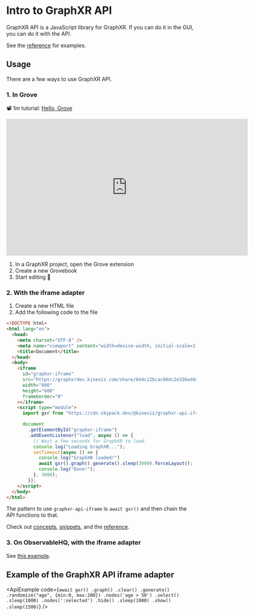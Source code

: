 # Intro to GraphXR API

GraphXR API is a JavaScript library for GraphXR. If you can do it in the GUI, you can do it with the API.

See the [reference](./reference) for examples.

## Usage

There are a few ways to use GraphXR API.

### 1. In Grove

📽️ 1m tutorial: [Hello, Grove](https://www.loom.com/share/36a655331c7f47cca2cce5cb045eeae6)

<iframe
  width="640"
  height="362"
  src="https://www.loom.com/embed/36a655331c7f47cca2cce5cb045eeae6"
  frameborder="0"
></iframe>

1. In a GraphXR project, open the Grove extension
2. Create a new Grovebook
3. Start editing 🎉

### 2. With the iframe adapter

1. Create a new HTML file
2. Add the following code to the file

```html
<!DOCTYPE html>
<html lang="en">
  <head>
    <meta charset="UTF-8" />
    <meta name="viewport" content="width=device-width, initial-scale=1.0" />
    <title>Document</title>
  </head>
  <body>
    <iframe
      id="graphxr-iframe"
      src="https://graphxrdev.kineviz.com/share/644c12bcac86dc2e336edd4f/codesandbox/644c12c6ac86dc2e336edda0/23-04-28-14-39"
      width="800"
      height="600"
      frameborder="0"
    ></iframe>
    <script type="module">
      import gxr from "https://cdn.skypack.dev/@kineviz/graphxr-api-iframe";

      document
        .getElementById("graphxr-iframe")
        .addEventListener("load", async () => {
          // Wait a few seconds for GraphXR to load.
          console.log("Loading GraphXR...");
          setTimeout(async () => {
            console.log("GraphXR loaded!")
            await gxr().graph().generate().sleep(3000).forceLayout();
            console.log("Done!");
          }, 3000);
        });
    </script>
  </body>
</html>
```

The pattern to use `graphxr-api-iframe` is `await gxr()` and then chain the API functions to that.

Check out [concepts](./concepts), [snippets](./snippets), and the [reference](./reference).

### 3. On ObservableHQ, with the iframe adapter

See [this example](https://observablehq.com/@kineviz/graphxr-api-iframe-adapter).

## Example of the GraphXR API iframe adapter


<ApiExample
  code={`await gxr()
  .graph()
  .clear()
  .generate()
  .randomize("age", {min:0, max:200})
  .nodes('age > 50')
  .select()
  .sleep(1000)
  .nodes(':selected')
  .hide()
  .sleep(1000)
  .show()
  .sleep(1500)`}
/>
